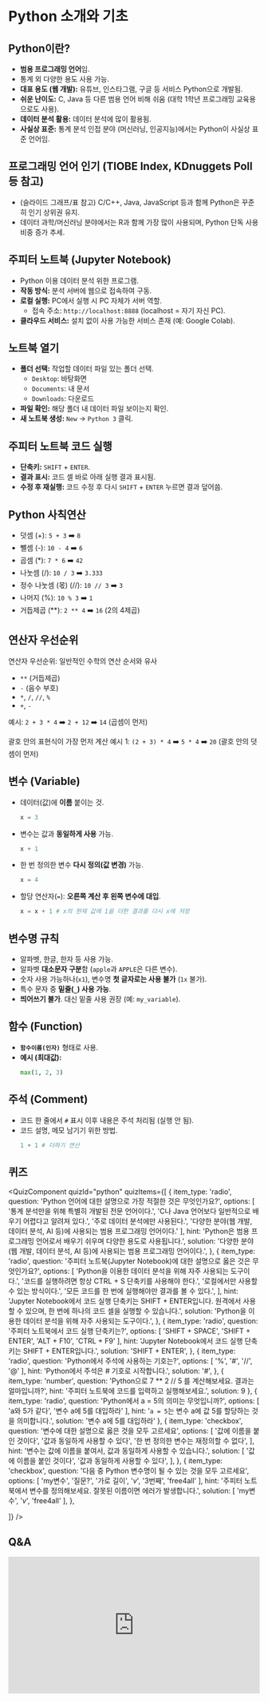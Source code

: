 # Python 소개와 기초

## Python이란?

*   **범용 프로그래밍 언어**임.
*   통계 외 다양한 용도 사용 가능.
*   **대표 용도 (웹 개발):** 유튜브, 인스타그램, 구글 등 서비스 Python으로 개발됨.
*   **쉬운 난이도:** C, Java 등 다른 범용 언어 비해 쉬움 (대학 1학년 프로그래밍 교육용으로도 사용).
*   **데이터 분석 활용:** 데이터 분석에 많이 활용됨.
*   **사실상 표준:** 통계 분석 인접 분야 (머신러닝, 인공지능)에서는 Python이 사실상 표준 언어임.

## 프로그래밍 언어 인기 (TIOBE Index, KDnuggets Poll 등 참고)

*   (슬라이드 그래프/표 참고) C/C++, Java, JavaScript 등과 함께 Python은 꾸준히 인기 상위권 유지.
*   데이터 과학/머신러닝 분야에서는 R과 함께 가장 많이 사용되며, Python 단독 사용 비중 증가 추세.

## 주피터 노트북 (Jupyter Notebook)

*   Python 이용 데이터 분석 위한 프로그램.
*   **작동 방식:** 분석 서버에 웹으로 접속하여 구동.
*   **로컬 실행:** PC에서 실행 시 PC 자체가 서버 역할.
    *   접속 주소: `http://localhost:8888` (localhost = 자기 자신 PC).
*   **클라우드 서비스:** 설치 없이 사용 가능한 서비스 존재 (예: Google Colab).

## 노트북 열기

*   **폴더 선택:** 작업할 데이터 파일 있는 폴더 선택.
    *   `Desktop`: 바탕화면
    *   `Documents`: 내 문서
    *   `Downloads`: 다운로드
*   **파일 확인:** 해당 폴더 내 데이터 파일 보이는지 확인.
*   **새 노트북 생성:** `New` → `Python 3` 클릭.

## 주피터 노트북 코드 실행

*   **단축키:** `SHIFT` + `ENTER`.
*   **결과 표시:** 코드 셀 바로 아래 실행 결과 표시됨.
*   **수정 후 재실행:** 코드 수정 후 다시 `SHIFT` + `ENTER` 누르면 결과 덮어씀.

## Python 사칙연산

- 덧셈 (+): `5 + 3`  ➡️  `8`
- 뺄셈 (-): `10 - 4`  ➡️  `6`
- 곱셈 (*): `7 * 6`  ➡️  `42`
- 나눗셈 (/): `10 / 3`  ➡️  `3.333`
- 정수 나눗셈 (몫) (//): `10 // 3`  ➡️  `3`
- 나머지 (%): `10 % 3`  ➡️  `1`
- 거듭제곱 (**): `2 ** 4`  ➡️  `16` (2의 4제곱)

## 연산자 우선순위

연산자 우선순위: 일반적인 수학의 연산 순서와 유사

- `**` (거듭제곱)
- `-` (음수 부호)
- `*`, `/`, `//`, `%`
- `+`, `-`

예시: `2 + 3 * 4`  ➡️  `2 + 12`  ➡️  `14` (곱셈이 먼저)

괄호 안의 표현식이 가장 먼저 계산
예시 1: `(2 + 3) * 4`  ➡️  `5 * 4`  ➡️  `20` (괄호 안의 덧셈이 먼저)


## 변수 (Variable)

*   데이터(값)에 **이름** 붙이는 것.
    ```python
    x = 3
    ```
*   변수는 값과 **동일하게 사용** 가능.
    ```python
    x + 1
    ```
*   한 번 정의한 변수 **다시 정의(값 변경)** 가능.
    ```python
    x = 4
    ```
*   할당 연산자(`=`): **오른쪽 계산 후 왼쪽 변수에 대입**.
    ```python
    x = x + 1 # x의 현재 값에 1을 더한 결과를 다시 x에 저장
    ```

## 변수명 규칙

*   알파벳, 한글, 한자 등 사용 가능.
*   알파벳 **대소문자 구분**함 (`apple`과 `APPLE`은 다른 변수).
*   숫자 사용 가능하나(`x1`), 변수명 **첫 글자로는 사용 불가** (`1x` 불가).
*   특수 문자 중 **밑줄(`_`) 사용 가능**.
*   **띄어쓰기 불가**. 대신 밑줄 사용 권장 (예: `my_variable`).

## 함수 (Function)

*   **`함수이름(인자)`** 형태로 사용.
*   **예시 (최대값):**
    ```python
    max(1, 2, 3)
    ```

## 주석 (Comment)

*   코드 한 줄에서 `#` 표시 이후 내용은 주석 처리됨 (실행 안 됨).
*   코드 설명, 메모 남기기 위한 방법.
    ```python
    1 + 1 # 더하기 연산
    ```
## 퀴즈


<QuizComponent quizId="python" quizItems={[
    {
        item_type: 'radio',
        question: 'Python 언어에 대한 설명으로 가장 적절한 것은 무엇인가요?',
        options: [
            '통계 분석만을 위해 특별히 개발된 전문 언어이다.',
            'C나 Java 언어보다 일반적으로 배우기 어렵다고 알려져 있다.',
            '주로 데이터 분석에만 사용된다.',
            '다양한 분야(웹 개발, 데이터 분석, AI 등)에 사용되는 범용 프로그래밍 언어이다.'
        ],
        hint: 'Python은 범용 프로그래밍 언어로서 배우기 쉬우며 다양한 용도로 사용됩니다.',
        solution: '다양한 분야(웹 개발, 데이터 분석, AI 등)에 사용되는 범용 프로그래밍 언어이다.',
    },
    {
        item_type: 'radio',
        question: '주피터 노트북(Jupyter Notebook)에 대한 설명으로 옳은 것은 무엇인가요?',
        options: [
            'Python을 이용한 데이터 분석을 위해 자주 사용되는 도구이다.',
            '코드를 실행하려면 항상 CTRL + S 단축키를 사용해야 한다.',
            '로컬에서만 사용할 수 있는 방식이다.',
            '모든 코드를 한 번에 실행해야만 결과를 볼 수 있다.',
        ],
        hint: 'Jupyter Notebook에서 코드 실행 단축키는 SHIFT + ENTER입니다. 원격에서 사용할 수 있으며, 한 번에 하나의 코드 셀을 실행할 수 있습니다.',
        solution: 'Python을 이용한 데이터 분석을 위해 자주 사용되는 도구이다.',
    },
    {
        item_type: 'radio',
        question: '주피터 노트북에서 코드 실행 단축키는?',
        options: [
            'SHIFT + SPACE',
            'SHIFT + ENTER',
            'ALT + F10',
            'CTRL + F9'
        ],
        hint: 'Jupyter Notebook에서 코드 실행 단축키는 SHIFT + ENTER입니다.',
        solution: 'SHIFT + ENTER',
    },
    {
        item_type: 'radio',
        question: 'Python에서 주석에 사용하는 기호는?',
        options: [
            '%',
            '#',
            '//',
            '@'
        ],
        hint: 'Python에서 주석은 # 기호로 시작합니다.',
        solution: '#',
    },
    {
        item_type: 'number',
        question: 'Python으로 7 ** 2 // 5 를 계산해보세요. 결과는 얼마입니까?',
        hint: '주피터 노트북에 코드를 입력하고 실행해보세요.',
        solution: 9
    },
    {
        item_type: 'radio',
        question: 'Python에서 a = 5의 의미는 무엇입니까?',
        options: [
            'a와 5가 같다',
            '변수 a에 5를 대입하라'
        ],
        hint: '`a = 5`는 변수 a에 값 5를 할당하는 것을 의미합니다.',
        solution: '변수 a에 5를 대입하라'
    },
    {
        item_type: 'checkbox',
        question: '변수에 대한 설명으로 옳은 것을 모두 고르세요',
        options: [
            '값에 이름을 붙인 것이다',
            '값과 동일하게 사용할 수 있다',
            '한 번 정의한 변수는 재정의할 수 없다',
        ],
        hint: '변수는 값에 이름을 붙여서, 값과 동일하게 사용할 수 있습니다.',
        solution: [
            '값에 이름을 붙인 것이다',
            '값과 동일하게 사용할 수 있다',
        ],
    },
     {
        item_type: 'checkbox',
        question: '다음 중 Python 변수명이 될 수 있는 것을 모두 고르세요',
        options: [
            'my변수',
            '질문?',
            '가로 길이',
            '_v_',
            '3번째',
            'free4all'
        ],
        hint: '주피터 노트북에서 변수를 정의해보세요. 잘못된 이름이면 에러가 발생합니다.',
        solution: [
            'my변수',
            '_v_',
            'free4all'
        ],
    },

]} />


## Q&A
<iframe src="https://tally.so/embed/wbOOKg?alignLeft=1&hideTitle=1&transparentBackground=1&dynamicHeight=0" loading="lazy" width="100%" height="274" frameborder="0" marginheight="0" marginwidth="0" title="Q&A"></iframe>
